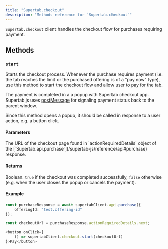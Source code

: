 ```yaml
---
title: "Supertab.checkout"
description: "Methods reference for `Supertab.checkout`"
---
```


`Supertab.checkout` client handles the checkout flow for purchases requiring payment.


## Methods

### `start`

Starts the checkout process. Whenever the purchase requires payment (i.e. the tab reaches the limit or the purchased offering is of a "pay now" type),
use this method to start the checkout flow and allow user to pay for the tab.

The payment is completed in a a popup with Supertab checkout app. Supertab.js uses [postMessage](https://developer.mozilla.org/en-US/docs/Web/API/Window/postMessage) for signaling payment status back to the parent window.

<Info>
  Since this method opens a popup, it should be called in response to a user action, e.g. a button click.
</Info>

#### Parameters

<ParamField path="checkoutUrl" type="string" required>
  The URL of the checkout page found in `actionRequiredDetails` object of the [`Supertab.api.purchase`](/supertab-js/reference/api#purchase) response.
</ParamField>


#### Returns

Boolean. `true` if the checkout was completed successfully, `false` otherwise (e.g. when the user closes the popup or cancels the payment).

#### Example

```typescript Make a purchase and get the checkout URL
const purchaseResponse = await supertabClient.api.purchase({
    offeringId: "test.offering-id"
});

const checkoutUrl = purchaseResponse.actionRequiredDetails.next;
```

```javascript Start the checkout process
<button onClick={
    () => supertabClient.checkout.start(checkoutUrl)
}>Pay</button>
```
